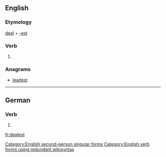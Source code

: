==English==

===Etymology===
[[deal]] + [[-est]]

===Verb===
{{en-verb form}}

# {{context|archaic|lang=en}} {{form of|Second-person singular simple present form|deal|lang=en}}

===Anagrams===
* [[leadest#English|leadest]]

[[Category:English second-person singular forms]]
[[Category:English verb forms using redundant wikisyntax]]

----

==German==

===Verb===
{{head|de}}

# {{de-verb form of|dealen|2|s|k1}}

[[fr:dealest]]